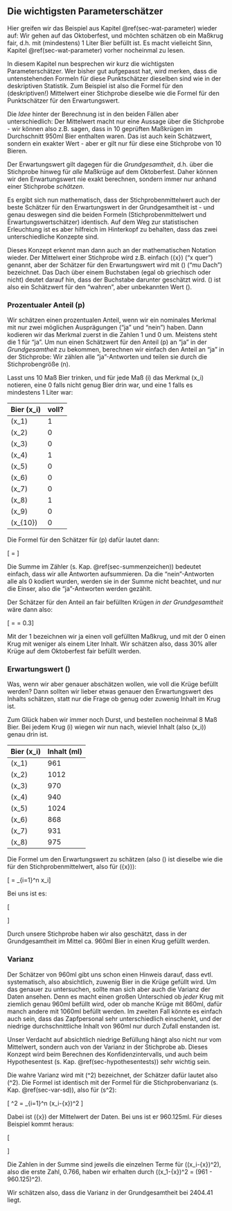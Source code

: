 ## Die wichtigsten Parameterschätzer {#sec-wichtigste-parmsch}

Hier greifen wir das Beispiel aus Kapitel \@ref(sec-wat-parameter) wieder auf: Wir gehen auf das Oktoberfest, und möchten schätzen ob ein Maßkrug fair, d.h. mit (mindestens) 1 Liter Bier befüllt ist. Es macht vielleicht Sinn, Kapitel \@ref(sec-wat-parameter) vorher nocheinmal zu lesen.

In diesem Kapitel nun besprechen wir kurz die wichtigsten Parameterschätzer. Wer bisher gut aufgepasst hat, wird merken, dass die untenstehenden Formeln für diese Punktschätzer dieselben sind wie in der deskriptiven Statistik. Zum Beispiel ist also die Formel für den (deskriptiven!) Mittelwert einer Stichprobe dieselbe wie die Formel für den Punktschätzer für den Erwartungswert.

Die *Idee* hinter der Berechnung ist in den beiden Fällen aber unterschiedlich: Der Mittelwert macht nur eine Aussage über die Stichprobe - wir können also z.B. sagen, dass in 10 geprüften Maßkrügen im Durchschnitt 950ml Bier enthalten waren. Das ist auch kein Schätzwert, sondern ein exakter Wert - aber er gilt nur für diese eine Stichprobe von 10 Bieren.

Der Erwartungswert gilt dagegen für die *Grundgesamtheit*, d.h. über die Stichprobe hinweg für *alle* Maßkrüge auf dem Oktoberfest. Daher können wir den Erwartungswert nie exakt berechnen, sondern immer nur anhand einer Stichprobe *schätzen*.

Es ergibt sich nun mathematisch, dass der Stichprobenmittelwert auch der beste Schätzer für den Erwartungswert in der Grundgesamtheit ist - und genau deswegen sind die beiden Formeln (Stichprobenmittelwert und Erwartungswertschätzer) identisch. Auf dem Weg zur statistischen Erleuchtung ist es aber hilfreich im Hinterkopf zu behalten, dass das zwei unterschiedliche Konzepte sind.

Dieses Konzept erkennt man dann auch an der mathematischen Notation wieder. Der Mittelwert einer Stichprobe wird z.B. einfach \(\bar{x}\) ("x quer") genannt, aber der Schätzer für den Erwartungswert wird mit \(\hat{\mu}\) ("mu Dach") bezeichnet. Das Dach über einem Buchstaben (egal ob griechisch oder nicht) deutet darauf hin, dass der Buchstabe darunter geschätzt wird. \(\hat{\mu}\) ist also ein Schätzwert für den "wahren", aber unbekannten Wert \(\mu\).

### Prozentualer Anteil \(p\) {#sec-parmsch-anteil}

Wir schätzen einen prozentualen Anteil, wenn wir ein nominales Merkmal mit nur zwei möglichen Ausprägungen ("ja" und "nein") haben. Dann kodieren wir das Merkmal zuerst in die Zahlen 1 und 0 um. Meistens steht die 1 für "ja". Um nun einen Schätzwert für den Anteil \(p\) an "ja" in der *Grundgesamtheit* zu bekommen, berechnen wir einfach den Anteil an "ja" in der Stichprobe: Wir zählen alle "ja"-Antworten und teilen sie durch die Stichprobengröße \(n\).

Lasst uns 10 Maß Bier trinken, und für jede Maß \(i\) das Merkmal \(x_i\) notieren, eine 0 falls nicht genug Bier drin war, und eine 1 falls es mindestens 1 Liter war:

| Bier \(x_i\) | voll? |
| ------------ | ----- |
| \(x_1\)      | 1     |
| \(x_2\)      | 0     |
| \(x_3\)      | 0     |
| \(x_4\)      | 1     |
| \(x_5\)      | 0     |
| \(x_6\)      | 0     |
| \(x_7\)      | 0     |
| \(x_8\)      | 1     |
| \(x_9\)      | 0     |
| \(x_{10}\)   | 0     |

Die Formel für den Schätzer für \(p\) dafür lautet dann:

\[\hat{p} = \frac{\sum_{i=1}^n x_i}{n}\]

Die Summe im Zähler (s. Kap. \@ref(sec-summenzeichen)) bedeutet einfach, dass wir alle Antworten aufsummieren. Da die "nein"-Antworten alle als 0 kodiert wurden, werden sie in der Summe nicht beachtet, und nur die Einser, also die "ja"-Antworten werden gezählt.

Der Schätzer für den Anteil an fair befüllten Krügen *in der Grundgesamtheit* wäre dann also:

\[\hat{p} = \frac{1+0+0+1+0+0+0+1+0+0}{10} = 0.3\]

Mit der 1 bezeichnen wir ja einen voll gefüllten Maßkrug, und mit der 0 einen Krug mit weniger als einem Liter Inhalt. Wir schätzen also, dass 30% aller Krüge auf dem Oktoberfest fair befüllt werden.

### Erwartungswert \(\mu\)

Was, wenn wir aber genauer abschätzen wollen, wie voll die Krüge befüllt werden? Dann sollten wir lieber etwas genauer den Erwartungswert des Inhalts schätzen, statt nur die Frage ob genug oder zuwenig Inhalt im Krug ist.

Zum Glück haben wir immer noch Durst, und bestellen nocheinmal 8 Maß Bier. Bei jedem Krug \(i\) wiegen wir nun nach, wieviel Inhalt (also \(x_i\)) genau drin ist.

| Bier \(x_i\) | Inhalt (ml) |
| ------------ | ----------- |
| \(x_1\)      | 961         |
| \(x_2\)      | 1012        |
| \(x_3\)      | 970         |
| \(x_4\)      | 940         |
| \(x_5\)      | 1024        |
| \(x_6\)      | 868         |
| \(x_7\)      | 931         |
| \(x_8\)      | 975         |

Die Formel um den Erwartungswert zu schätzen (also \(\hat{\mu}\) ist dieselbe wie die für den Stichprobenmittelwert, also für \(\bar{x}\)):

\[\hat{\mu} = \frac{1}{n} \cdot \sum_{i=1}^n x_i\]

Bei uns ist es:

\[\begin{aligned}\hat{\mu} = \frac{1}{8} \cdot (& 961+1012+970+940+ \\ &1024+868+931+975) = 960.125 \end{aligned} \]

Durch unsere Stichprobe haben wir also geschätzt, dass in der Grundgesamtheit im Mittel ca. 960ml Bier in einen Krug gefüllt werden.

### Varianz

Der Schätzer von 960ml gibt uns schon einen Hinweis darauf, dass evtl. systematisch, also absichtlich, zuwenig Bier in die Krüge gefüllt wird. Um das genauer zu untersuchen, sollte man sich aber auch die Varianz der Daten ansehen. Denn es macht einen großen Unterschied ob *jeder* Krug mit ziemlich genau 960ml befüllt wird, oder ob manche Krüge mit 860ml, dafür manch andere mit 1060ml befüllt werden. Im zweiten Fall könnte es einfach auch sein, dass das Zapfpersonal sehr unterschiedlich einschenkt, und der niedrige durchschnittliche Inhalt von 960ml nur durch Zufall enstanden ist.

Unser Verdacht auf absichtlich niedrige Befüllung hängt also nicht nur vom Mittelwert, sondern auch von der Varianz in der Stichprobe ab. Dieses Konzept wird beim Berechnen des Konfidenzintervalls, und auch beim Hypothesentest (s. Kap. \@ref(sec-hypothesentests)) sehr wichtig sein.

Die wahre Varianz wird mit \(\sigma^2\) bezeichnet, der Schätzer dafür lautet also \(\hat{\sigma}^2\). Die Formel ist identisch mit der Formel für die Stichprobenvarianz (s. Kap. \@ref(sec-var-sd)), also für \(s^2\):

\[ \hat{\sigma}^2 = \frac{1}{n-1} \sum_{i=1}^n (x_i-\bar{x})^2 \]

Dabei ist \(\bar{x}\) der Mittelwert der Daten. Bei uns ist er 960.125ml. Für dieses Beispiel kommt heraus:

\[\begin{aligned}\hat{\sigma}^2 = \frac{1}{8-1} \cdot (&0.766 + 2691.016 + 97.516 + 405.016 +  \\ &4080.016 + 8487.016 +848.266 + 221.266) = 2404.41 \end{aligned} \]

Die Zahlen in der Summe sind jeweils die einzelnen Terme für \((x_i-\bar{x})^2\), also die erste Zahl, 0.766, haben wir erhalten durch \((x_1-\bar{x})^2 = (961 - 960.125)^2\).

Wir schätzen also, dass die Varianz in der Grundgesamtheit bei 2404.41 liegt.